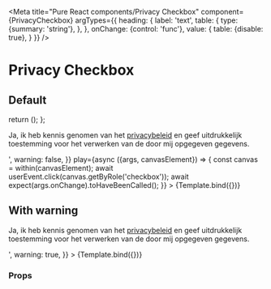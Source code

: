 

<Meta
  title="Pure React components/Privacy Checkbox"
  component={PrivacyCheckbox}
  argTypes={{
    heading: {
      label: 'text',
      table: {
        type: {summary: 'string'},
      },
    },
    onChange: {control: 'func'},
    value: {
      table: {disable: true},
    }
  }}
/>

# Privacy Checkbox

## Default

  return (<PrivacyCheckbox label={label} value={value} warning={warning} onChange={onChange}/>);
};

<Canvas>
  <Story
    name="Privacy Checkbox Default"
    args={{
      label: '<p>Ja, ik heb kennis genomen van het <a href=\"https://maykinmedia.nl/en/privacy/\" target=\"_blank\" rel=\"noreferrer noopener\">privacybeleid</a> en geef uitdrukkelijk toestemming voor het verwerken van de door mij opgegeven gegevens.</p>',
      warning: false,
    }}
    play={async ({args, canvasElement}) => {
      const canvas = within(canvasElement);
      await userEvent.click(canvas.getByRole('checkbox'));
      await expect(args.onChange).toHaveBeenCalled();
    }}
  >
    {Template.bind({})}
  </Story>
</Canvas>

## With warning

<Canvas>
  <Story
    name="Privacy Checkbox With warning"
    args={{
      label: '<p>Ja, ik heb kennis genomen van het <a href=\"https://maykinmedia.nl/en/privacy/\" target=\"_blank\" rel=\"noreferrer noopener\">privacybeleid</a> en geef uitdrukkelijk toestemming voor het verwerken van de door mij opgegeven gegevens.</p>',
      warning: true,
    }}
  >
    {Template.bind({})}
  </Story>
</Canvas>

### Props

<ArgsTable of={PrivacyCheckbox} />
